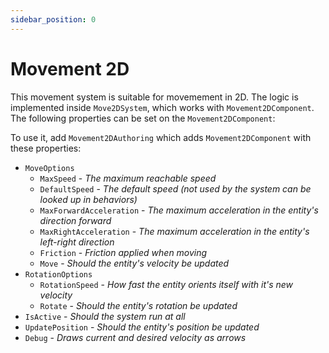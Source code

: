 ```yaml
---
sidebar_position: 0
---
```


# Movement 2D

This movement system is suitable for movemement in 2D. The logic is implemented inside `Move2DSystem`, which works with `Movement2DComponent`. The following properties can be set on the `Movement2DComponent`:

To use it, add `Movement2DAuthoring` which adds `Movement2DComponent` with these properties:

- `MoveOptions`
    - `MaxSpeed` - *The maximum reachable speed*
    - `DefaultSpeed` - *The default speed (not used by the system can be looked up in behaviors)*
    - `MaxForwardAcceleration` - *The maximum acceleration in the entity's direction forward*
    - `MaxRightAcceleration` - *The maximum acceleration in the entity's left-right direction*
    - `Friction` - *Friction applied when moving*
    - `Move` - *Should the entity's velocity be updated*
- `RotationOptions`
    - `RotationSpeed` - *How fast the entity orients itself with it's new velocity*
    - `Rotate` - *Should the entity's rotation be updated*
- `IsActive` - *Should the system run at all*
- `UpdatePosition` - *Should the entity's position be updated*
- `Debug` - *Draws current and desired velocity as arrows*